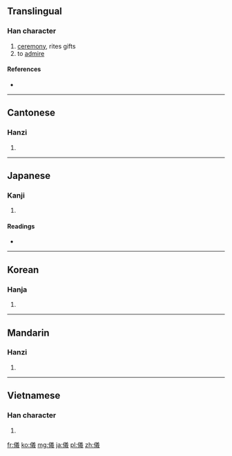 {{also|仪}}
==Translingual==

===Han character===
{{Han char|rn=9|rad=人|as=13|sn=15|four=2825<sub>3</sub>|canj=人廿土戈 (OTGI)|ids=⿰[[亻]][[義]]}}

# [[ceremony]], rites gifts
# to [[admire]]

====References====
* {{Han ref|kx=0118.210|dkj=01172|dj=0251.050|hdz=10228.020|uh=5100|ud=20736|bh=BBF6|bd=48118}}

----

==Cantonese==

===Hanzi===
{{yue-hanzi|jyut=|y=yi4|sim=仪}}

# {{defn|lang=yue|sort=人13}}

----

==Japanese==

===Kanji===
{{ja-kanji|grade=c|rs=人13}}

# {{defn|lang=ja|sort=人13}}

====Readings====
* {{ja-readings|on=[[ぎ]] (gi)|kun=[[よい]] (yoi), [[のり]] (nori)}}

----

==Korean==

===Hanja===
{{ko-hanja|hangeul=의|rv=ui|mr=ŭi}}

# {{defn|lang=ko|sort=人13}}

----

==Mandarin==

===Hanzi===
{{cmn-hanzi|sim=仪|pin=[[yí]] ([[yi2]])|wg=i<sup>2</sup>}}

# {{defn|lang=cmn|sort=人13}}

----

==Vietnamese==

===Han character===
{{vi-hantu|[[nghi]], [[nghe]], [[nghỉ]], [[nghè]], [[nghì]], [[ngơi]]|rs=人13}}

# {{defn|lang=vi|sort=人13}}

[[fr:儀]]
[[ko:儀]]
[[mg:儀]]
[[ja:儀]]
[[pl:儀]]
[[zh:儀]]